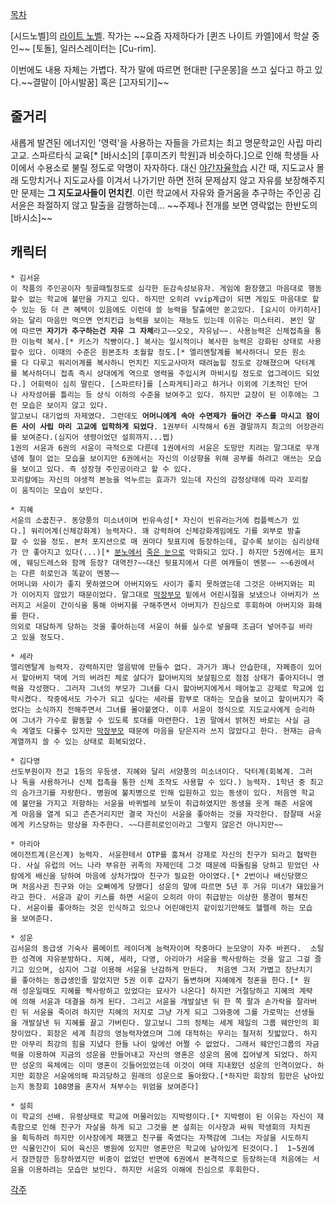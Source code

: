 [[목차]]

[시드노벨]의 [[라이트 노벨]]. 
작가는 ~~요즘 자제하다가 [퀸즈 나이트 카엘]에서 학살 중인~~ [토돌], 일러스레이터는 [Cu-rim].

이번에도 내용 자체는 가볍다. 작가 말에 따르면 현대판 [구운몽]을 쓰고 싶다고 하고 있다.~~결말이 [아시발꿈] 혹은 [고자되기]~~

== 줄거리 ==
새롭게 발견된 에너지인 '영력'을 사용하는 자들을 가르치는 최고 명문학교인 사립 마리 고교. 스파르타식 교육[* [바시소]의 [후미즈키 학원]과 비슷하다.]으로 인해 학생들 사이에서 수용소로 불릴 정도로 악명이 자자하다. 대신 [[야간자율학습]] 시간 때, 지도교사 몰래 도망치거나 지도교사를 이겨서 나가기만 하면 전혀 문제삼지 않고 자유를 보장해주지만 문제는 '''그 지도교사들이 먼치킨'''. 이런 학교에서 자유와 즐거움을 추구하는 주인공 김서윤은 좌절하지 않고 탈출을 감행하는데... ~~주제나 전개를 보면 영락없는 한반도의 [바시소]~~

== 캐릭터 ==
 * 김서윤
 이 작품의 주인공이자 뒷골때릴정도로 심각한 둔감속성보유자. 게임에 환장했고 마음대로 행동할수 없는 학교에 불만을 가지고 있다. 하지만 오히려 vvip계급이 되면 게임도 마음대로 할수 있는 등 더 큰 혜택이 있음에도 이런데 쓸 능력을 탈출에만 쏟고있다. [요시이 아키히사]와는 달리 마음만 먹으면 먼치킨급 능력을 보이는 재능도 있는데 이유는 미스터리. 본인 말에 따르면 '''자기가 추구하는건 자유 그 자체'''라고~~오오, 자유남~~. 사용능력은 신체접촉을 통한 이능력 복사.[* 키스가 직빵이다.] 복사는 일시적이나 복사한 능력은 강화된 상태로 사용할수 있다. 이때의 수준은 원본조차 초월할 정도.[* 엘리멘탈계를 복사하더니 모든 원소를 다 다루고 워리어계를 복사하니 먼치킨 지도교사마저 때려눕힐 정도로 강해졌으며 닥터계를 복사하더니 접촉 즉시 상대에게 역으로 영력을 주입시켜 마비시킬 정도로 업그레이드 되었다.] 어휘력이 심히 딸린다. [스파르타]를 [스파게티]라고 하거나 이외에 기초적인 단어나 사자성어를 틀리는 등 상식 이하의 수준을 보여주고 있다. 하지만 교장이 된 이후에는 그런 모습은 보이지 않고 있다. 
 알고보니 대기업의 자제였다. 그런데도 '''어머니에게 속아 수면제가 들어간 주스를 마시고 잠이든 사이 사립 마리 고교에 입학하게 되었다'''. 1권부터 시작해서 6권 결말까지 최고의 어장관리를 보여준다.(심지어 생령이었던 설희까지...쩝) 
 1권의 서윤과 6권의 서윤이 극적으로 다른데 1권에서의 서윤은 도망만 치려는 말그대로 무개념에 철이 없는 모습을 보이지만 6권에서는 자신의 이상향을 위해 공부를 하려고 애쓰는 모습을 보이고 있다. 즉 성장형 주인공이라고 할 수 있다.
 꼬리칼에는 자신의 야생적 본능을 억누르는 효과가 있는데 자신의 감정상태에 따라 꼬리칼이 움직이는 모습이 보인다. 

 * 지혜
 서윤의 소꿉친구. 동양풍의 미소녀이며 빈유속성[* 자신이 빈유라는거에 컴플렉스가 있다.] 워리어계(신체강화계) 능력자다. 꽤 강력하여 신체강화계임에도 기를 외부로 방출할 수 있을 정도. 본처 포지션으로 매 권마다 뒷표지에 등장하는데, 갈수록 보이는 심리상태가 안 좋아지고 있다(...)[* [[분노]]에서 [[죽은 눈]]으로 악화되고 있다.] 하지만 5권에서는 표지에, 웨딩드레스와 함께 등장? 대역전?~~대신 뒷표지에서 다른 여캐들이 멘붕~~ ~~6권에서는 다른 히로인과 똑같이 멘붕~~
 어머니와 사이가 좋지 못하였으며 아버지와도 사이가 좋지 못하였는데 그것은 아버지와는 피가 이어지지 않았기 때문이었다. 말그대로 [[막장부모]] 밑에서 어린시절을 보냈으나 아버지가 쓰러지고 서윤이 간이식을 통해 아버지를 구해주면서 아버지가 진심으로 후회하여 아버지와 화해를 한다. 
 의외로 대담하게 당하는 것을 좋아하는데 서윤이 혀를 실수로 넣을때 조금더 넣어주길 바라고 있을 정도다.

 * 세라
 엘리멘탈계 능력자. 강력하지만 얼음밖에 만들수 없다. 과거가 꽤나 안습한데, 자폐증이 있어서 할아버지 댁에 거의 버려진 체로 살다가 할아버지의 보살핌으로 점점 상태가 좋아지더니 영력을 각성했다. 그러자 그녀의 부모가 그녀를 다시 할아버지에게서 떼어놓고 강제로 학교에 입학시켰다. 작중에서도 가수가 되고 싶다는 세라를 함부로 대하는 모습을 보이고 할이버지가 죽었다는 소식까지 전해주면서 그녀를 몰아붙였다. 이후 서윤이 정식으로 지도교사에게 승리하여 그녀가 가수로 활동할 수 있도록 토대를 마련한다. 1권 말에서 밝혀진 바로는 사실 금속 계열도 다룰수 있지만 [[막장부모]] 때문에 마음을 닫은지라 쓰지 않았다고 한다. 현재는 금속계열까지 쓸 수 있는 상태로 회복되었다. 

 * 김다영
 선도부원이자 전교 1등의 우등생. 지혜와 달리 서양풍의 미소녀이다. 닥터계(회복계. 그러나 독을 사용하거나 신체 접촉을 통한 신체 조작도 사용할 수 있다.) 능력자. 1학년 중 최고의 슴가크기를 자랑한다. 병원에 불치병으로 인해 입원하고 있는 동생이 있다. 처음엔 학교에 불만을 가지고 저항하는 서윤을 바퀴벌레 보듯이 취급하였지만 동생을 웃게 해준 서윤에게 마음을 열게 되고 츤츤거리지만 결국 자신이 서윤을 좋아하는 것을 자각한다. 잠잘때 서윤에게 키스당하는 망상을 자주한다. ~~다른히로인이라고 그렇지 않은건 아니지만~~

 * 아리아
 에이전트계(은신계) 능력자. 서윤한테서 OTP를 훔쳐서 강제로 자신의 친구가 되라고 협박한다. 사실 유럽의 어느 나라 부유한 귀족의 자제인데 그것 때문에 따돌림을 당하고 믿었던 사람에게 배신을 당하여 마음에 상처가많아 친구가 필요한 아이였다.[* 2번이나 배신당했으며 처음사귄 친구와 아는 오빠에게 당했다] 성운의 말에 따르면 5년 후 거유 미녀가 돼있을거라고 한다. 서윤과 같이 키스를 하면 서윤이 오히려 아이 취급받는 이상한 풍경이 펼쳐진다. 서윤이를 좋아하는 것은 인식하고 있으나 어린애인지 같이있기만해도 헬렐레 하는 모습을 보여준다.

 * 성운
 김서윤의 동급생 기숙사 룸메이트 레이더계 능력자이며 작중마다 눈모양이 자주 바뀐다.  소탈한 성격에 자유분방하다. 지혜, 세라, 다영, 아리아가 서윤을 짝사랑하는 것을 알고 그걸 즐기고 있으며, 심지어 그걸 이용해 서윤을 난감하게 만든다.  처음엔 그저 가볍고 장난치기를 좋아하는 동급생인줄 알았지만 5권 이후 갑자기 돌변하며 지혜에게 청혼을 한다.[* 원래 성운일때도 지혜를 짝사랑하고 있었다는 묘사가 나온다] 하지만 거절당하고 지혜의 계략에 의해 서윤과 대결을 하게 된다. 그리고 서윤을 개발살낸 뒤 한 쪽 팔과 손가락을 잘라버린 뒤 서윤을 죽이려 하지만 지혜의 저지로 그냥 가게 되고 그와중에 그를 가로막는 선생들을 개발살낸 뒤 지혜를 끌고 가버린다. 알고보니 그의 정체는 세계 제일의 그룹 웨안인의 회장이었다. 회장은 세계 최강의 영능력자였으며 그에 대적하는 무리는 철저히 짓밟았다. 하지만 아무리 최강의 힘을 지녔다 한들 나이 앞에선 어쩔 수 없었다. 그래서 웨안인그룹의 자금력을 이용하여 지금의 성운을 만들어내고 자신의 영혼은 성운의 몸에 집어넣게 되었다. 하지만 성운의 육체에는 이미 영혼이 깃들어있었는데 이것이 여태 지내왔던 성운의 인격이었다. 하지만 회장은 서윤에의해 파괴당하고 원래의 성운으로 돌아왔다.[*하지만 회장의 힘만은 남아있는지 동창회 108명을 혼자서 쳐부수는 위엄을 보여준다]

 * 설희 
 이 학교의 선배. 유령상태로 학교에 머물러있는 지박령이다.[* 지박령이 된 이유는 자신이 재촉함으로 인해 친구가 자살을 하게 되고 그것을 본 설희는 이사장과 싸워 학생회의 자치권을 획득하려 하지만 이사장에게 패했고 친구를 죽였다는 자책감에 그녀는 자살을 시도하지만 식물인간이 되어 육신은 병원에 있지만 영혼만은 학교에 남아있게 된것이다.]  1~5권에서 잠깐잠깐 등장하였지만 비중이 없었던 반면에 6권에서 본격적으로 등장하는데 처음에는 서윤을 이용하려는 모습만 보인다. 하지만 서윤의 이해에 진심으로 후회한다.  



[[각주]]
